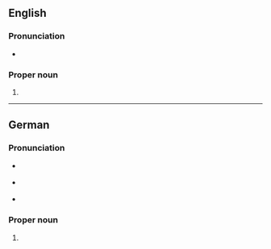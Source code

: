 ==English==
{{wikipedia}}

===Pronunciation===
* {{IPA|en|/ˈbaɪrɔɪt/}}

===Proper noun===
{{head|en|proper noun}}

# {{place|en|city|s/Bavaria|c/Germany}}

----

==German==
{{wikipedia|lang=de}}

===Pronunciation===
* {{IPA|de|/baɪ̯ˈʁɔʏ̯t/}} {{a|standard, locally}}
* {{IPA|de|/ˈbaɪ̯ʁɔʏ̯t/}} {{a|some speakers}}
* {{audio|de|LL-Q188 (deu)-Ionenlaser-Bayreuth.wav|Audio}}

===Proper noun===
{{de-proper noun|n|Bayreuths}}

# {{place|de|independent city|s/Bavaria|c/Germany|t1=Bayreuth}}